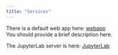 ```yaml
---
title: "Services"
---
```


There is a default web app here: <a href="../webapp" target="_blank">webapp</a>  
You should provide a brief description here.

The JupyterLab server is here: <a href="../jlab" target="_blank">JupyterLab</a>

